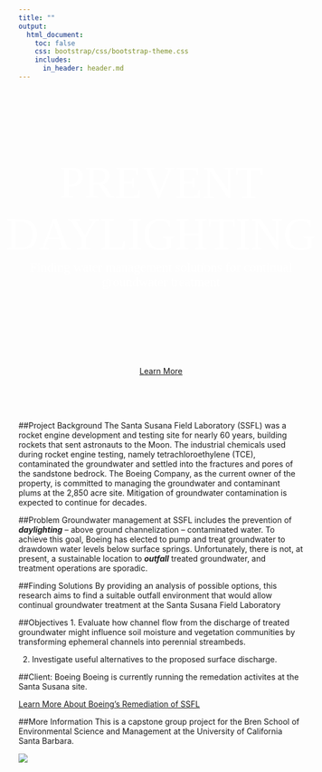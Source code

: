 ```yaml
---
title: ""
output:
  html_document:
    toc: false
    css: bootstrap/css/bootstrap-theme.css
    includes:
      in_header: header.md
--- 
```


<div style="width: 100%; height: 475px; color: #FFF; display:flex; justify-content:center; align-items:center; text-align: center;">

<span style="font-family: Oswald, bold; font-size: 80px;">PREVENT DAYLIGHTING</span>
<br />
<span style="font-family: Courgette; font-size: 23px;">Finding water management solutions for continual groundwater treatment</span>

</div>
<div style="text-align: center">
<a href="#project-background" class="btn btn-primary btn-lg"><span class="glyphicon glyphicon-star" aria-hidden="true"></span> Learn More</a>
</div>
<br />
<br />
<br />

##Project Background
The Santa Susana Field Laboratory (SSFL) was a rocket engine development and testing site for nearly 60 years, building rockets that sent astronauts to the Moon. The industrial chemicals used during rocket engine testing, namely tetrachloroethylene (TCE), contaminated the groundwater and settled into the fractures and pores of the sandstone bedrock. The Boeing Company, as the current owner of the property, is committed to managing the groundwater and contaminant plums at the 2,850 acre site. Mitigation of groundwater contamination is expected to continue for decades. 

##Problem
Groundwater management at SSFL includes the prevention of **_daylighting_** – above ground channelization – contaminated water. To achieve this goal, Boeing has elected to pump and treat groundwater to drawdown water levels below surface springs. Unfortunately, there is not, at present, a sustainable location to **_outfall_** treated groundwater, and treatment operations are sporadic.

##Finding Solutions
By providing an analysis of possible options, this research aims to find a suitable outfall environment that would allow continual groundwater treatment at the Santa Susana Field Laboratory


##Objectives
1.	Evaluate how channel flow from the discharge of treated groundwater might influence soil moisture and vegetation communities by transforming ephemeral channels into perennial streambeds.

2.	Investigate useful alternatives to the proposed surface discharge.


##Client: Boeing
Boeing is currently running the remedation activites at the Santa Susana site.

<a href="http://www.boeing.com/principles/environment/santa-susana/index.page" class="btn btn-primary btn-md"><span class="glyphicon glyphicon-star" aria-hidden="true"></span> Learn More About Boeing's Remediation of SSFL</a>

##More Information
This is a capstone group project for the Bren School of Environmental Science and Management at the University of California Santa Barbara.

<div style="width:500px">
[![](images/brenlogo.png)](http://www.esm.ucsb.edu/)
</div>



